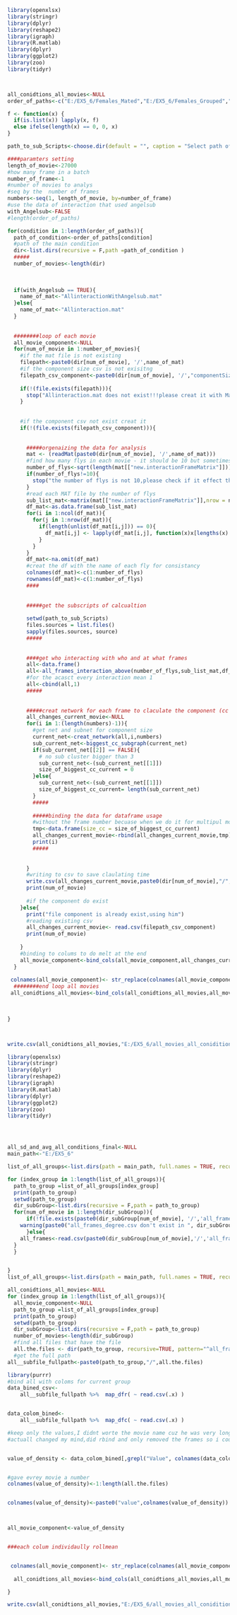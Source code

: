 
```r



library(openxlsx)
library(stringr)
library(dplyr)
library(reshape2)
library(igraph)
library(R.matlab)
library(dplyr)
library(ggplot2)
library(zoo)
library(tidyr)



all_conidtions_all_movies<-NULL
order_of_paths<-c("E:/EX5_6/Females_Mated","E:/EX5_6/Females_Grouped","E:/EX5_6/Females_Singles","E:/EX5_6/Males_Grouped","E:/EX5_6/Males_Mated","E:/EX5_6/Males_Singles")

f <- function(x) {
  if(is.list(x)) lapply(x, f)
  else ifelse(length(x) == 0, 0, x)
}

path_to_sub_Scripts<-choose.dir(default = "", caption = "Select path of scource scripts")

####paramters setting
length_of_movie<-27000
#how many frame in a batch
number_of_frame<-1
#number of movies to analys
#seq by the  number of frames
numbers<-seq(1, length_of_movie, by=number_of_frame)
#use the data of interaction that used angelsub
with_Angelsub<-FALSE
#length(order_of_paths)

for(condition in 1:length(order_of_paths)){
  path_of_condition<-order_of_paths[condition]
  #path of the main condition
  dir<-list.dirs(recursive = F,path =path_of_condition )
  #####
  number_of_movies<-length(dir)
  
  
  
  if(with_Angelsub == TRUE){
    name_of_mat<-"AllinteractionWithAngelsub.mat"
  }else{
    name_of_mat<-"Allinteraction.mat"
  }
  
  
  ########loop of each movie
  all_movie_component<-NULL
  for(num_of_movie in 1:number_of_movies){
    #if the mat file is not existing
    filepath<-paste0(dir[num_of_movie], '/',name_of_mat)
    #if the component size csv is not exisitng
    filepath_csv_component<-paste0(dir[num_of_movie], '/',"componentSize.csv")
    
    if(!(file.exists(filepath))){
      stop("Allinteraction.mat does not exist!!!please creat it with MainInteractionAllAngelSub.m ")
    }
    
    
    #if the component csv not exist creat it
    if(!(file.exists(filepath_csv_component))){
      
      
      #####orgenaizing the data for analysis
      mat <- (readMat(paste0(dir[num_of_movie], '/',name_of_mat)))
      #find how many flys in each movie - it should be 10 but sometimes its less
      number_of_flys<-sqrt(length(mat[["new.interactionFrameMatrix"]]))
      if(number_of_flys!=10){
        stop("the number of flys is not 10,please check if it effect the script somehow and why its not 10")
      }
      #read each MAT file by the number of flys
      sub_list_mat<-matrix(mat[["new.interactionFrameMatrix"]],nrow = number_of_flys, ncol = number_of_flys)
      df_mat<-as.data.frame(sub_list_mat)
      for(i in 1:ncol(df_mat)){
        for(j in 1:nrow(df_mat)){
          if(length(unlist(df_mat[i,j])) == 0){
            df_mat[i,j] <- lapply(df_mat[i,j], function(x)x[lengths(x) == 0] <- 0)
          }
        }
      }
      df_mat<-na.omit(df_mat)
      #creat the df with the name of each fly for consistancy
      colnames(df_mat)<-c(1:number_of_flys)
      rownames(df_mat)<-c(1:number_of_flys)
      ####
      
      
      #####get the subscripts of calcualtion
      
      setwd(path_to_sub_Scripts)
      files.sources = list.files()
      sapply(files.sources, source)
      #####
      
      
      ####get who interacting with who and at what frames 
      all<-data.frame()
      all<-all_frames_interaction_above(number_of_flys,sub_list_mat,df_mat)
      #for the acasct every interaction mean 1 
      all<-cbind(all,1)
      ##### 
      
      
      #####creat network for each frame to claculate the component (cc is compnent)
      all_changes_current_movie<-NULL
      for(i in 1:(length(numbers)-1)){
        #get net and subnet for component size
        current_net<-creat_network(all,i,numbers)
        sub_current_net<-biggest_cc_subgraph(current_net)
        if(sub_current_net[[2]] == FALSE){
          # no sub cluster bigger than 3
          sub_current_net<-(sub_current_net[[1]])
          size_of_biggest_cc_current = 0
        }else{
          sub_current_net<-(sub_current_net[[1]])
          size_of_biggest_cc_current= length(sub_current_net)
        }
        #####
        
        #####binding the data for dataframe usage
        #without the frame number becuase when we do it for multipul movies we want to cbind and than do melt
        tmp<-data.frame(size_cc = size_of_biggest_cc_current)
        all_changes_current_movie<-rbind(all_changes_current_movie,tmp)
        print(i)
        #####
        
        
      }
      #writing to csv to save claulating time
      write.csv(all_changes_current_movie,paste0(dir[num_of_movie],"/","componentSize.csv"), row.names = FALSE)
      print(num_of_movie)
      
      #if the component do exist
    }else{
      print("file component is already exist,using him")
      #reading existing csv
      all_changes_current_movie<- read.csv(filepath_csv_component)
      print(num_of_movie)
      
    }
    #binding to colums to do melt at the end
    all_movie_component<-bind_cols(all_movie_component,all_changes_current_movie)
  }
  
 colnames(all_movie_component)<- str_replace(colnames(all_movie_component),"size_cc",basename(path_of_condition))
  ########end loop all movies
 all_conidtions_all_movies<-bind_cols(all_conidtions_all_movies,all_movie_component)
  
  

}



write.csv(all_conidtions_all_movies,"E:/EX5_6/all_movies_all_conidition.csv")
```

```r
library(openxlsx)
library(stringr)
library(dplyr)
library(reshape2)
library(igraph)
library(R.matlab)
library(dplyr)
library(ggplot2)
library(zoo)
library(tidyr)




all_sd_and_avg_all_conditions_final<-NULL
main_path<-"E:/EX5_6"

list_of_all_groups<-list.dirs(path = main_path, full.names = TRUE, recursive = FALSE)

for (index_group in 1:length(list_of_all_groups)){
  path_to_group =list_of_all_groups[index_group]
  print(path_to_group)
  setwd(path_to_group)
  dir_subGroup<-list.dirs(recursive = F,path = path_to_group)
  for(num_of_movie in 1:length(dir_subGroup)){
      if(!file.exists(paste0(dir_subGroup[num_of_movie], '/','all_frames_degree_new.csv'))){
    warning(paste0("all_frames_degree.csv don't exist in ", dir_subGroup[num_of_movie]))
      }else{
    all_frames<-read.csv(paste0(dir_subGroup[num_of_movie],'/','all_frames_degree_new.csv'))
  }
  }


}
list_of_all_groups<-list.dirs(path = main_path, full.names = TRUE, recursive = FALSE)

all_conidtions_all_movies<-NULL
for (index_group in 1:length(list_of_all_groups)){
  all_movie_component<-NULL
  path_to_group =list_of_all_groups[index_group]
  print(path_to_group)
  setwd(path_to_group)
  dir_subGroup<-list.dirs(recursive = F,path = path_to_group)
  number_of_movies<-length(dir_subGroup)
  #find all files that have the file
  all.the.files <- dir(path_to_group, recursive=TRUE, pattern="^all_frames_degree_new.csv$" )
  #get the full path
all__subfile_fullpath<-paste0(path_to_group,"/",all.the.files)

library(purrr)
#bind all with coloms for current group
data_bined_csv<- 
    all__subfile_fullpath %>%  map_dfr( ~ read.csv(.x) )


data_colom_bined<- 
    all__subfile_fullpath %>%  map_dfc( ~ read.csv(.x) )

#keep only the values,I didnt worte the movie name cuz he was very long and distrupted the visullization of the graph
#actuall changed my mind,did rbind and only removed the frames so i could show each group together


value_of_density <- data_colom_bined[,grepl("Value", colnames(data_colom_bined))]


#gave evrey movie a number
colnames(value_of_density)<-1:length(all.the.files)


colnames(value_of_density)<-paste0("value",colnames(value_of_density))



all_movie_component<-value_of_density


###each colum individaully rollmean


 colnames(all_movie_component)<- str_replace(colnames(all_movie_component),"value",basename(path_to_group))
 
  all_conidtions_all_movies<-bind_cols(all_conidtions_all_movies,all_movie_component)

}

write.csv(all_conidtions_all_movies,"E:/EX5_6/all_movies_all_conidition.csv")

```

